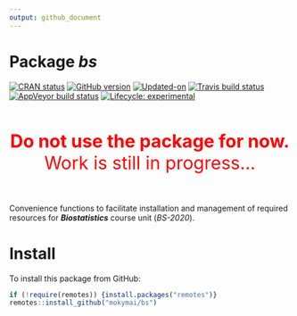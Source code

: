 ```yaml
---
output: github_document
---
```


<!-- README.md is generated from README.Rmd. Please edit that file -->

# Package **_bs_**

<!-- badges: start -->
[![CRAN status](https://www.r-pkg.org/badges/version/bs)](https://CRAN.R-project.org/package=bs)
[![GitHub version](https://img.shields.io/badge/GitHub-v`r packageVersion("bs")`-brightgreen.svg)](https://github.com/GegznaV/bs)
[![Updated-on](https://img.shields.io/badge/Updated%20on-`r gsub('-', '--', Sys.Date())`-yellowgreen.svg)]()
[![Travis build status](https://travis-ci.com/mokymai/bs.svg?branch=master)](https://travis-ci.com/mokymai/bs)
[![AppVeyor build status](https://ci.appveyor.com/api/projects/status/github/mokymai/bs?branch=master&svg=true)](https://ci.appveyor.com/project/mokymai/bs)
[![Lifecycle: experimental](https://img.shields.io/badge/lifecycle-experimental-orange.svg)](https://www.tidyverse.org/lifecycle/#experimental)
<!-- badges: end -->

<center>
<font color="red" size=6>
<br>
<b>Do not use the package for now.</b><br>
Work is still in progress...
<br><br>
</font>
</center>

Convenience functions to facilitate installation and management of required resources for __*Biostatistics*__ course unit (*BS-2020*).


# Install

To install this package from GitHub:

```r
if (!require(remotes)) {install.packages("remotes")}
remotes::install_github("mokymai/bs")
```

